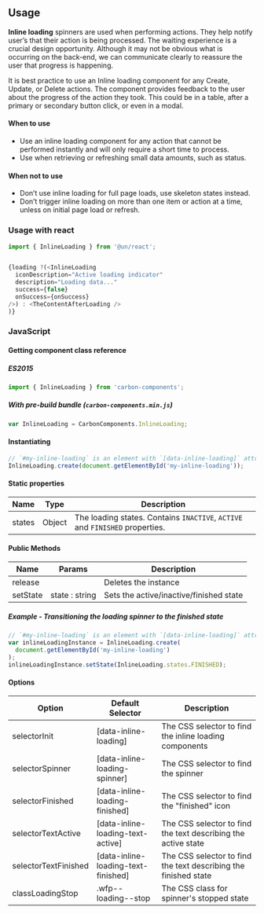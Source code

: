 
## Usage

**Inline loading** spinners are used when performing actions. They help notify user’s that their action is being processed. The waiting experience is a crucial design opportunity. Although it may not be obvious what is occurring on the back-end, we can communicate clearly to reassure the user that progress is happening.

It is best practice to use an Inline loading component for any Create, Update, or Delete actions. The component provides feedback to the user about the progress of the action they took. This could be in a table, after a primary or secondary button click, or even in a modal.

#### When to use

- Use an inline loading component for any action that cannot be performed instantly and will only require a short time to process.
- Use when retrieving or refreshing small data amounts, such as status.

#### When not to use

- Don’t use inline loading for full page loads, use skeleton states instead.
- Don’t trigger inline loading on more than one item or action at a time, unless on initial page load or refresh.

### Usage with react

```js
import { InlineLoading } from '@un/react';
```

```js

{loading ?(<InlineLoading
  iconDescription="Active loading indicator"
  description="Loading data..."
  success={false}
  onSuccess={onSuccess}
/>) : <TheContentAfterLoading />
)}
```

### JavaScript

#### Getting component class reference

##### ES2015

```javascript
import { InlineLoading } from 'carbon-components';
```

##### With pre-build bundle (`carbon-components.min.js`)

```javascript
var InlineLoading = CarbonComponents.InlineLoading;
```

#### Instantiating

```javascript
// `#my-inline-loading` is an element with `[data-inline-loading]` attribute
InlineLoading.create(document.getElementById('my-inline-loading'));
```

#### Static properties

| Name   | Type   | Description                                                                  |
| ------ | ------ | ---------------------------------------------------------------------------- |
| states | Object | The loading states. Contains `INACTIVE`, `ACTIVE` and `FINISHED` properties. |

#### Public Methods

| Name     | Params         | Description                             |
| -------- | -------------- | --------------------------------------- |
| release  |                | Deletes the instance                    |
| setState | state : string | Sets the active/inactive/finished state |

##### Example - Transitioning the loading spinner to the finished state

```javascript
// `#my-inline-loading` is an element with `[data-inline-loading]` attribute
var inlineLoadingInstance = InlineLoading.create(
  document.getElementById('my-inline-loading')
);
inlineLoadingInstance.setState(InlineLoading.states.FINISHED);
```

#### Options

| Option               | Default Selector                    | Description                                                     |
| -------------------- | ----------------------------------- | --------------------------------------------------------------- |
| selectorInit         | [data-inline-loading]               | The CSS selector to find the inline loading components          |
| selectorSpinner      | [data-inline-loading-spinner]       | The CSS selector to find the spinner                            |
| selectorFinished     | [data-inline-loading-finished]      | The CSS selector to find the "finished" icon                    |
| selectorTextActive   | [data-inline-loading-text-active]   | The CSS selector to find the text describing the active state   |
| selectorTextFinished | [data-inline-loading-text-finished] | The CSS selector to find the text describing the finished state |
| classLoadingStop     | .wfp--loading--stop                 | The CSS class for spinner's stopped state                       |
